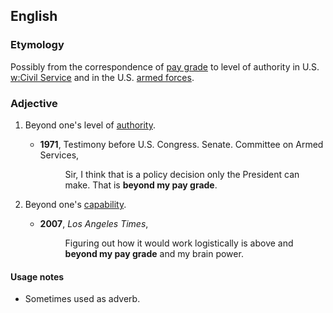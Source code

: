 ==English==

===Etymology===
Possibly from the correspondence of [[pay grade]] to level of authority in U.S. [[w:Civil Service]] and in the U.S. [[armed forces]].

===Adjective===
{{infl|en|adjective|head=[[beyond]] [[one]][['s]] [[pay]] [[grade]]}}

# {{idiomatic}} Beyond one's level of [[authority]].
#* '''1971''', Testimony before U.S. Congress. Senate. Committee on Armed Services,
#*: Sir, I think that is a policy decision only the President can make. That is '''beyond my pay grade'''.
# {{idiomatic}} Beyond one's [[capability]].
#* '''2007''', ''Los Angeles Times'',
#*: Figuring out how it would work logistically is above and '''beyond my pay grade''' and my brain power.

====Usage notes====
* Sometimes used as adverb.